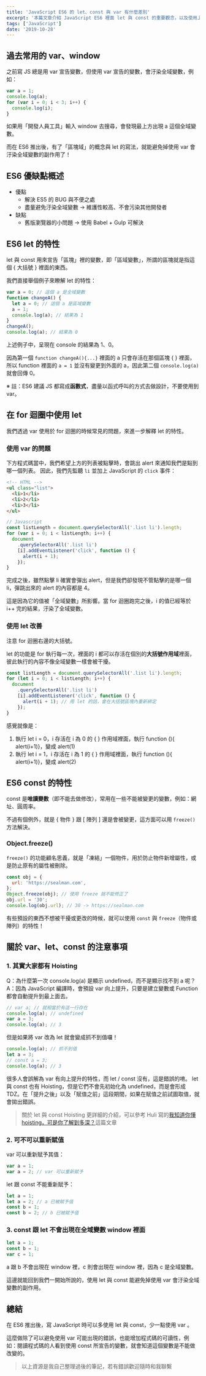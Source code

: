 ```yaml
---
title: 'JavaScript ES6 的 let、const 與 var 有什麼差別'
excerpt: '本篇文章介紹 JavaScript ES6 裡面 let 與 const 的重要觀念，以及使用上的注意事項。'
tags: ['JavaScript']
date: '2019-10-28'
---
```


## 過去常用的 var、window

之前寫 JS 總是用 var 宣告變數，但使用 var 宣告的變數，會汙染全域變數，例如：

```javascript
var a = 1;
console.log(a);
for (var i = 0; i < 3; i++) {
  console.log(i);
}
```

如果用「開發人員工具」輸入 window 去搜尋，會發現最上方出現 a 這個全域變數。

而在 ES6 推出後，有了「區塊域」的概念與 let 的寫法，就能避免掉使用 var 會汙染全域變數的副作用了！

## ES6 優缺點概述

- 優點
  - 解決 ES5 的 BUG 與不便之處
  - 盡量避免汙染全域變數 → 維護性較高、不會污染其他開發者
- 缺點
  - 舊版瀏覽器的小問題 → 使用 Babel + Gulp 可解決

## ES6 let 的特性

let 與 const 用來宣告「區塊」裡的變數，即「區域變數」，所謂的區塊就是指這個 { 大括號 } 裡面的東西。

我們直接舉個例子來瞭解 let 的特性：

```javascript
var a = 0; // 這個 a 是全域變數
function changeA() {
  let a = 0; // 這個 a 是區域變數
  a = 1;
  console.log(a); // 結果為 1
}
changeA();
console.log(a); // 結果為 0
```

上述例子中，呈現在 console 的結果為 1、0。

因為第一個 `function changeA(){...}` 裡面的 a 只會存活在那個區塊 { } 裡面，所以 function 裡面的 `a = 1` 並沒有變更到外面的 a，因此第二個 `console.log(a)` 就會回傳 0。

※ 註：ES6 建議 JS 都寫成**函數式**，盡量以函式呼叫的方式去做設計，不要使用到 var。

## 在 for 迴圈中使用 let

我們透過 var 使用於 for 迴圈的時候常見的問題，來進一步解釋 let 的特性。

### 使用 var 的問題

下方程式碼當中，我們希望上方的列表被點擊時，會跳出 alert 來通知我們是點到哪一個列表。
因此，我們先監聽 `li` 並加上 JavaScript 的 `click` 事件：

```html
<!-- HTML -->
<ul class="list">
  <li>1</li>
  <li>2</li>
  <li>3</li>
</ul>
```

```javascript
// Javascript
const listLength = document.querySelectorAll('.list li').length;
for (var i = 0; i < listLength; i++) {
  document
    .querySelectorAll('.list li')
    [i].addEventListener('click', function () {
      alert(i + 1);
    });
}
```

完成之後，雖然點擊 li 確實會彈出 alert，但是我們卻發現不管點擊的是哪一個 li，彈跳出來的 alert 的內容都是 4。

這是因為它的值被「全域變數」所影響。當 for 迴圈跑完之後，i 的值已經等於 i++ 完的結果，汙染了全域變數。

### 使用 let 改善

注意 for 迴圈右邊的大括號。

let 的功能是 for 執行每一次，裡面的 i 都可以存活在個別的**大括號作用域**裡面，彼此執行的內容不像全域變數一樣會被干擾。

```javascript
const listLength = document.querySelectorAll('.list li').length;
for (let i = 0; i < listLength; i++) {
  document
    .querySelectorAll('.list li')
    [i].addEventListener('click', function () {
      alert(i + 1); // 用 let 的話，會在大括號區塊內重新綁定
    });
}
```

感覺就像是：

1. 執行 let i = 0，i 存活在 i 為 0 的 { } 作用域裡面，執行 function (){ alert(i+1)}，變成 alert(1)
2. 執行 let i = 1，i 存活在 i 為 1 的 { } 作用域裡面，執行 function (){ alert(i+1)}，變成 alert(2)

## ES6 const 的特性

const 是**唯讀變數**（即不能去做修改），常用在一些不能被變更的變數，例如：網址、圓周率。

不過有個例外，就是 { 物件 } 跟 [ 陣列 ] 還是會被變更，這方面可以用 `freeze()` 方法解決。

### Object.freeze()

`freeze()` 的功能顧名思義，就是「凍結」一個物件，用於防止物件新增屬性，或是防止原有的屬性被刪除。

```javascript
const obj = {
  url: 'https://sealman.com',
};
Object.freeze(obj); // 使用 freeze 就不能修正了
obj.url = '30';
console.log(obj.url); // 30 -> https://sealman.com
```

有些預設的東西不想被干擾或更改的時候，就可以使用 `const` 與 `freeze`（物件或陣列）的特性！

## 關於 var、let、const 的注意事項

### 1. 其實大家都有 Hoisting

Q：為什麼第一次 console.log(a) 是顯示 undefined，而不是顯示找不到 a 呢？
A：因為 JavaScript 編譯時，會預設 var 向上提升，只要是建立變數或 Function 都會自動提升到最上面去。

```javascript
// var a; // 就相當於有這一行存在
console.log(a); // undefined
var a = 3;
console.log(a); // 3
```

但是如果將 var 改為 let 就會變成抓不到值囉！

```javascript
console.log(a); // 抓不到值
let a = 3;
// const a = 3;
console.log(a); // 3
```

很多人會誤解為 var 有向上提升的特性，而 let / const 沒有，這是錯誤的唷。
let 與 const 也有 Hoisting，但是它們不會先初始化為 undefined，而是會形成 TDZ。在「提升之後」以及「賦值之前」這段期間，如果在賦值之前試圖取值，就會拋出錯誤。

> 關於 let 與 const Hoisting 更詳細的介紹，可以參考 Huli 寫的[我知道你懂 hoisting，可是你了解到多深？](https://blog.techbridge.cc/2018/11/10/javascript-hoisting/)這篇文章

### 2. 可不可以重新賦值

var 可以重新賦予其值：

```javascript
var a = 1;
var a = 2; // var 可以重新賦予
```

let 跟 const 不能重新賦予：

```javascript
let a = 1;
let a = 2; // a 已被賦予值
const b = 1;
const b = 2; // b 已被賦予值
```

### 3. const 跟 let 不會出現在全域變數 window 裡面

```javascript
let a = 1;
const b = 1;
var c = 1;
```

a 跟 b 不會出現在 window 裡，c 則會出現在 window 裡，因為 c 是全域變數。

這邊就能回到我們一開始所說的，使用 let 與 const 能避免掉使用 var 會汙染全域變數的副作用。

## 總結

在 ES6 推出後，寫 JavaScript 時可以多使用 let 與 const，少一點使用 var 。

這麼做除了可以避免使用 var 可能出現的錯誤，也能增加程式碼的可讀性，例如：閱讀程式碼的人看到使用 const 所宣告的變數，就會知道這個變數是不能做改變的。

> 以上資源是我自己整理過後的筆記，若有錯誤歡迎隨時和我聯繫
